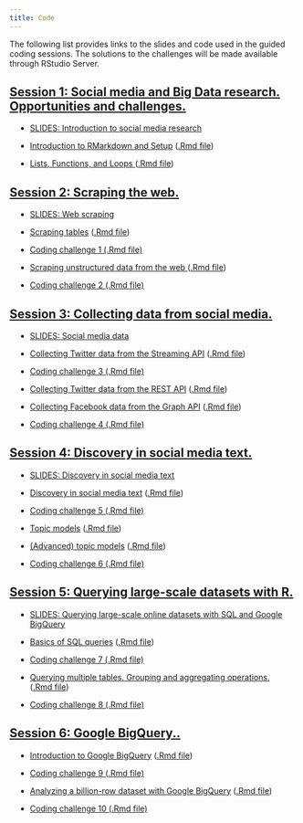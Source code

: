 ```yaml
---
title: Code
---
```


The following list provides links to the slides and code used in the guided coding sessions. The solutions to the challenges will be made available through RStudio Server.

<div class="panel-group">
<div class="panel panel-default">
<div class="panel-heading">
<h2 id="day1" class="panel-title">
<a data-toggle="collapse" href="#collapse2">Session 1: Social media and Big Data research. Opportunities and challenges.</a>
</h2>
</div>
<div id="collapse1" class="panel-collapse collapse in" style="margin:12px">

<ul>
<li><p><a href="slides/01-social-media-intro.pdf">SLIDES: Introduction to social media research</a></p>
</li>

<li><p><a href="code/00-setup.html">Introduction to RMarkdown and Setup</a> (<a href="code/00-setup.Rmd">.Rmd file</a>)</p>
</li>

<li><p><a href="code/01-loops-functions.html">Lists, Functions, and Loops
</a> (<a href="code/01-loops-functions.Rmd">.Rmd file</a>)</p>
</li>

</ul>
</div>
</div>
</div>


<div class="panel-group">
<div class="panel panel-default">
<div class="panel-heading">
<h2 id="day1" class="panel-title">
<a data-toggle="collapse" href="#collapse2">Session 2: Scraping the web.</a>
</h2>
</div>
<div id="collapse1" class="panel-collapse collapse in" style="margin:12px">

<ul>
<li><p><a href="slides/02-scraping.pdf">SLIDES: Web scraping</a></p>
</li>

<li><p><a href="code/03-scraping-tables.html">Scraping tables</a> (<a href="code/03-scraping-tables.Rmd">.Rmd file</a>)</p>
</li>

<li><p><a href="code/challenge1.Rmd">Coding challenge 1 (.Rmd file)</a></p>
</li>

<li><p><a href="code/04-scraping-unstructured-data.html">Scraping unstructured data from the web
</a> (<a href="code/04-scraping-unstructured-data.Rmd">.Rmd file</a>)</p>
</li>

<li><p><a href="code/challenge2.Rmd">Coding challenge 2 (.Rmd file)</a></p>
</li>

</ul>
</div>
</div>
</div>


<div class="panel-group">
<div class="panel panel-default">
<div class="panel-heading">
<h2 id="day1" class="panel-title">
<a data-toggle="collapse" href="#collapse2">Session 3: Collecting data from social media.</a>
</h2>
</div>
<div id="collapse1" class="panel-collapse collapse in" style="margin:12px">

<ul>
<li><p><a href="slides/03-social-media.pdf">SLIDES: Social media data</a></p>
</li>

<li><p><a href="code/05-twitter-streaming-data-collection.html">Collecting Twitter data from the Streaming API</a> (<a href="code/05-twitter-streaming-data-collection.Rmd">.Rmd file</a>)</p>
</li>

<li><p><a href="challenges/challenge3.Rmd">Coding challenge 3 (.Rmd file)</a></p>
</li>


<li><p><a href="code/06-twitter-REST-data-collection.html">Collecting Twitter data from the REST API</a> (<a href="code/06-twitter-REST-data-collection.Rmd">.Rmd file</a>)</p>
</li>
<li><p><a href="code/07-facebook-data-collection.html">Collecting Facebook data from the Graph API</a> (<a href="code/07-facebook-data-collection.Rmd">.Rmd file</a>)</p>
</li>
<li><p><a href="challenges/challenge4.Rmd">Coding challenge 4 (.Rmd file)</a></p>
</li>


</ul>
</div>
</div>
</div>



<div class="panel-group">
<div class="panel panel-default">
<div class="panel-heading">
<h2 id="day1" class="panel-title">
<a data-toggle="collapse" href="#collapse2">Session 4: Discovery in social media text.</a>
</h2>
</div>
<div id="collapse1" class="panel-collapse collapse in" style="margin:12px">
<ul>
<li><p><a href="slides/05-text-discovery.pdf">SLIDES: Discovery in social media text</a></p>
</li>

<li><p><a href="code/07-text-discovery.html">Discovery in social media text</a> (<a href="code/07-text-discovery.Rmd">.Rmd file</a>)</p>
</li>

</li>
<li><p><a href="code/challenge5.Rmd">Coding challenge 5 (.Rmd file)</a></p>
</li>

<li><p><a href="code/08-topic-models.html">Topic models</a> (<a href="code/08-topic-models.Rmd">.Rmd file</a>)</p>
</li>
<li><p><a href="code/09-advanced-topic-models.html">(Advanced) topic models</a> (<a href="code/09-advanced-topic-models.Rmd">.Rmd file</a>)</p>
</li>
<li><p><a href="code/challenge6.Rmd">Coding challenge 6 (.Rmd file)</a></p>
</li>


</ul>
</div>
</div>
</div>



<div class="panel-group">
<div class="panel panel-default">
<div class="panel-heading">
<h2 id="day1" class="panel-title">
<a data-toggle="collapse" href="#collapse2">Session 5: Querying large-scale datasets with R.</a>
</h2>
</div>
<div id="collapse1" class="panel-collapse collapse in" style="margin:12px">
<ul>
<li><p><a href="SQL-slides.pdf">SLIDES: Querying large-scale online datasets with SQL and Google BigQuery</a></p>
</li>

<li><p><a href="code/10-sql-intro.html">Basics of SQL queries</a> (<a href="code/10-sql-intro.Rmd">.Rmd file</a>)</p>
</li>
<li><p><a href="challenges/challenge7.Rmd">Coding challenge 7 (.Rmd file)</a></p>
</li>
<li><p><a href="code/11-sql-advanced.html">Querying multiple tables. Grouping and aggregating operations.</a> (<a href="code/11-sql-advanced.Rmd">.Rmd file</a>)</p>
</li>
</li>
<li><p><a href="challenges/challenge8.Rmd">Coding challenge 8 (.Rmd file)</a></p>
</li>

</ul>
</div>
</div>
</div>


<div class="panel-group">
<div class="panel panel-default">
<div class="panel-heading">
<h2 id="day1" class="panel-title">
<a data-toggle="collapse" href="#collapse2">Session 6: Google BigQuery..</a>
</h2>
</div>
<div id="collapse1" class="panel-collapse collapse in" style="margin:12px">
<ul>
<li><p><a href="code/12-bigquery-intro.html">Introduction to Google BigQuery</a> (<a href="code/12-bigquery-intro.Rmd">.Rmd file</a>)</p>
</li>
<li><p><a href="challenges/challenge9.Rmd">Coding challenge 9 (.Rmd file)</a></p>
</li>
<li><p><a href="code/13-bigquery-advanced.html">Analyzing a billion-row dataset with Google BigQuery</a> (<a href="code/13-bigquery-advanced.Rmd">.Rmd file</a>)</p>
</li>
<li><p><a href="challenges/challenge10.Rmd">Coding challenge 10 (.Rmd file)</a></p>
</li>

</ul>
</div>
</div>
</div>